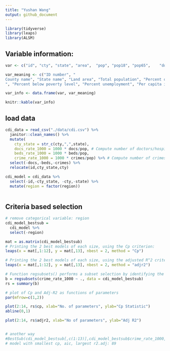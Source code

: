```yaml
---
title: "Yushan Wang"
output: github_document
---
```


```r
library(tidyverse)
library(leaps)
library(ALSM)

```

## Variable information:

```r
var <- c("id", "cty", "state", "area",	"pop", "pop18",	"pop65",	"docs",	"beds",	"crimes",	"hsgrad",	"bagrad",	"poverty",	"unemp",	"pcincome",	"totalinc",	"region")

var_meaning <- c("ID number", "
County name", "State name", "Land area", "Total population", "Percent of population aged 18-34", "Percent of population aged 65+", "Number of active physicians", "Number of hospital beds", "Total serious crimes", "Percent high school graduates", "Percent bachelor’s degrees
", "Percent below poverty level", "Percent unemployment", "Per capita income", "Total personal income", "Geographic region")

var_info <- data.frame(var, var_meaning)

knitr::kable(var_info)
```

## load data

```r
cdi_data = read_csv("./data/cdi.csv") %>%
  janitor::clean_names() %>%
  mutate(
    cty_state = str_c(cty,",",state),
    docs_rate_1000 = 1000 * docs/pop, # Compute number of doctors/hospital beds per 1000 people.
    beds_rate_1000 = 1000 * beds/pop,
    crime_rate_1000 = 1000 * crimes/pop) %>% # Compute number of crimes per 1000 people.) 
  select(-docs,-beds,-crimes) %>%
  relocate(id,cty_state,cty)

cdi_model = cdi_data %>% 
  select(-id,-cty_state, -cty,-state) %>% 
  mutate(region = factor(region))
  
```


## Criteria based selection

```r
# remove categorical variable: region
cdi_model_bestsub = 
  cdi_model %>% 
  select(-region)

mat = as.matrix(cdi_model_bestsub)
# Printing the 2 best models of each size, using the Cp criterion:
leaps(x = mat[,1:12], y = mat[,13], nbest = 2, method = "Cp")

# Printing the 2 best models of each size, using the adjusted R^2 criterion:
leaps(x = mat[,1:12], y = mat[,13], nbest = 2, method = "adjr2")

# Function regsubsets() performs a subset selection by identifying the "best" model that contains
b = regsubsets(crime_rate_1000 ~ ., data = cdi_model_bestsub)
rs = summary(b)

# plot of Cp and Adj-R2 as functions of parameters
par(mfrow=c(1,2))

plot(2:14, rs$cp, xlab="No. of parameters", ylab="Cp Statistic") 
abline(0,1)

plot(2:14, rs$adjr2, xlab="No of parameters", ylab="Adj R2")


# another way
#BestSub(cdi_model_bestsub[,c(1:13)],cdi_model_bestsub$crime_rate_1000, method = "sse", num=1) 
# model with smallest cp, aic, largest r2.adj: 89
```



